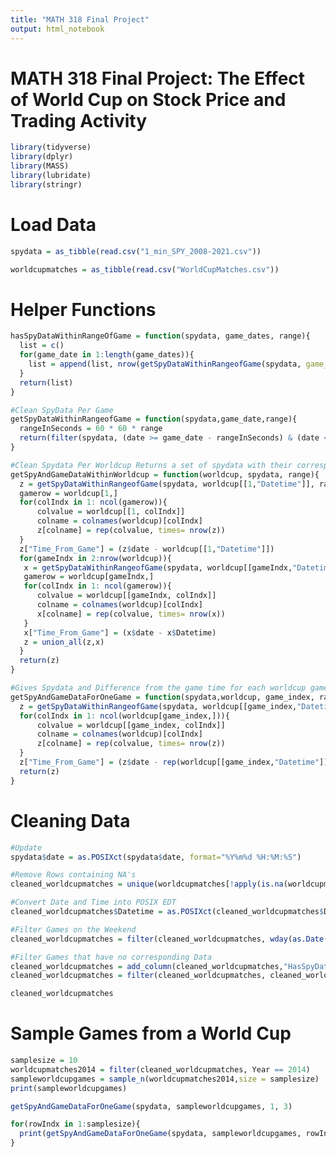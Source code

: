 ```yaml
---
title: "MATH 318 Final Project"
output: html_notebook
---
```


# MATH 318 Final Project: The Effect of World Cup on Stock Price and Trading Activity

```r
library(tidyverse)
library(dplyr)
library(MASS)
library(lubridate)
library(stringr)
```

# Load Data

```r
spydata = as_tibble(read.csv("1_min_SPY_2008-2021.csv"))
```

```r
worldcupmatches = as_tibble(read.csv("WorldCupMatches.csv"))
```

# Helper Functions

```r
hasSpyDataWithinRangeOfGame = function(spydata, game_dates, range){
  list = c()
  for(game_date in 1:length(game_dates)){
    list = append(list, nrow(getSpyDataWithinRangeofGame(spydata, game_date = game_dates[game_date], range)) != 0)
  }
  return(list)
}
```

```r
#Clean SpyData Per Game
getSpyDataWithinRangeofGame = function(spydata,game_date,range){
  rangeInSeconds = 60 * 60 * range
  return(filter(spydata, (date >= game_date - rangeInSeconds) & (date <= game_date + rangeInSeconds)))
}
```

```r
#Clean Spydata Per Worldcup Returns a set of spydata with their corresponding game data
getSpyAndGameDataWithinWorldcup = function(worldcup, spydata, range){
  z = getSpyDataWithinRangeofGame(spydata, worldcup[[1,"Datetime"]], range)
  gamerow = worldcup[1,]
  for(colIndx in 1: ncol(gamerow)){
      colvalue = worldcup[[1, colIndx]]
      colname = colnames(worldcup)[colIndx]
      z[colname] = rep(colvalue, times= nrow(z))
  }
  z["Time_From_Game"] = (z$date - worldcup[[1,"Datetime"]])
  for(gameIndx in 2:nrow(worldcup)){
   x = getSpyDataWithinRangeofGame(spydata, worldcup[[gameIndx,"Datetime"]], range)
   gamerow = worldcup[gameIndx,]
   for(colIndx in 1: ncol(gamerow)){
      colvalue = worldcup[[gameIndx, colIndx]]
      colname = colnames(worldcup)[colIndx]
      x[colname] = rep(colvalue, times= nrow(x))
   }
   x["Time_From_Game"] = (x$date - x$Datetime)
   z = union_all(z,x)
  }
  return(z)
}
```

```r
#Gives Spydata and Difference from the game time for each worldcup game
getSpyAndGameDataForOneGame = function(spydata,worldcup, game_index, range){
  z = getSpyDataWithinRangeofGame(spydata, worldcup[[game_index,"Datetime"]], range)
  for(colIndx in 1: ncol(worldcup[game_index,])){
      colvalue = worldcup[[game_index, colIndx]]
      colname = colnames(worldcup)[colIndx]
      z[colname] = rep(colvalue, times= nrow(z))
  }
  z["Time_From_Game"] = (z$date - rep(worldcup[[game_index,"Datetime"]], times = nrow(z)))
  return(z)
}
```

# Cleaning Data

```r
#Update 
spydata$date = as.POSIXct(spydata$date, format="%Y%m%d %H:%M:%S")

#Remove Rows containing NA's
cleaned_worldcupmatches = unique(worldcupmatches[!apply(is.na(worldcupmatches) | worldcupmatches == "", 1, all),])

#Convert Date and Time into POSIX EDT 
cleaned_worldcupmatches$Datetime = as.POSIXct(cleaned_worldcupmatches$Datetime, format = "%e %b %Y - %R") - 60 * 60

#Filter Games on the Weekend
cleaned_worldcupmatches = filter(cleaned_worldcupmatches, wday(as.Date(Datetime)) != 7 & wday(as.Date(Datetime)) != 1)

#Filter Games that have no corresponding Data
cleaned_worldcupmatches = add_column(cleaned_worldcupmatches,"HasSpyData" = hasSpyDataWithinRangeOfGame(spydata, cleaned_worldcupmatches$Datetime, 5))
cleaned_worldcupmatches = filter(cleaned_worldcupmatches, cleaned_worldcupmatches$HasSpyData == TRUE)
```

```r
cleaned_worldcupmatches
```

# Sample Games from a World Cup

```r
samplesize = 10
worldcupmatches2014 = filter(cleaned_worldcupmatches, Year == 2014)
sampleworldcupgames = sample_n(worldcupmatches2014,size = samplesize)
print(sampleworldcupgames)
```

```r
getSpyAndGameDataForOneGame(spydata, sampleworldcupgames, 1, 3)
```

```r

for(rowIndx in 1:samplesize){
  print(getSpyAndGameDataForOneGame(spydata, sampleworldcupgames, rowIndx, 3))
}
```

